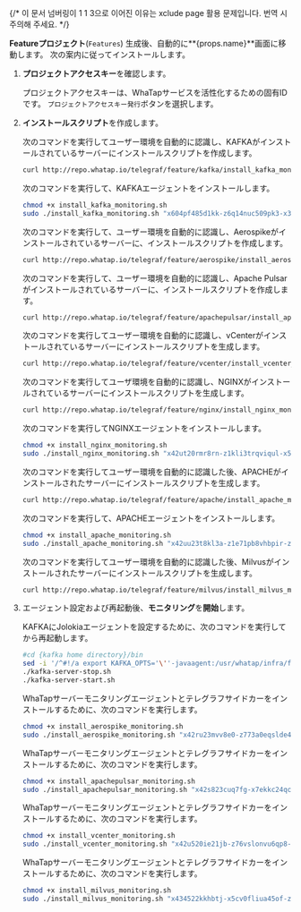 {/* 이 문서 넘버링이 1 1 3으로 이어진 이유는 xclude page 활용 문제입니다. 번역 시 주의해 주세요. */}

**Featureプロジェクト**(<code class='Features'>Features</code>) 生成後、自動的に**{props.name}**画面に移動します。 次の案内に従ってインストールします。 

1. **プロジェクトアクセスキー**を確認します。 

   プロジェクトアクセスキーは、WhaTapサービスを活性化するための固有IDです。 <code class='my'>プロジェクトアクセスキー発行</code>ボタンを選択します。 

2. **インストールスクリプト**を作成します。 

   <InDoc pages="kafka-introduction">

   次のコマンドを実行してユーザー環境を自動的に認識し、KAFKAがインストールされているサーバーにインストールスクリプトを作成します。 

   ```bash
   curl http://repo.whatap.io/telegraf/feature/kafka/install_kafka_monitoring.sh -o install_kafka_monitoring.sh
   ```

   次のコマンドを実行して、KAFKAエージェントをインストールします。

   ```bash
   chmod +x install_kafka_monitoring.sh
   sudo ./install_kafka_monitoring.sh "x604pf485d1kk-z6q14nuc509pk3-x39moealrfodum" "13.124.11.223/13.209.172.35"
   ```

   </InDoc>

   <InDoc pages="aerospike-introduction">

   次のコマンドを実行して、ユーザー環境を自動的に認識し、Aerospikeがインストールされているサーバーに、インストールスクリプトを作成します。 

   ```bash
   curl http://repo.whatap.io/telegraf/feature/aerospike/install_aerospike_monitoring.sh -o install_aerospike_monitoring.sh
   ```

   </InDoc>

   <InDoc pages="apache-pulsar-introduction">

   次のコマンドを実行して、ユーザー環境を自動的に認識し、Apache Pulsarがインストールされているサーバーに、インストールスクリプトを作成します。 

   ```bash
   curl http://repo.whatap.io/telegraf/feature/apachepulsar/install_apachepulsar_monitoring.sh -o install_apachepulsar_monitoring.sh
   ```

   </InDoc>

   <InDoc pages="vcenter-introduction">

   次のコマンドを実行してユーザー環境を自動的に認識し、vCenterがインストールされているサーバーにインストールスクリプトを生成します。 

   ```bash
   curl http://repo.whatap.io/telegraf/feature/vcenter/install_vcenter_monitoring.sh -o install_vcenter_monitoring.sh
   ```

   </InDoc>

   <InDoc pages="nginx-introduction">

   次のコマンドを実行してユーザ環境を自動的に認識し、NGINXがインストールされているサーバーにインストールスクリプトを生成します。

   ```bash
   curl http://repo.whatap.io/telegraf/feature/nginx/install_nginx_monitoring.sh -o install_nginx_monitoring.sh
   ```

   次のコマンドを実行してNGINXエージェントをインストールします。

   ```bash
   chmod +x install_nginx_monitoring.sh
   sudo ./install_nginx_monitoring.sh "x42ut20rmr8rn-z1kli3trqviqul-x5cm4quee6cdmj" "15.165.146.117"
   ```

   </InDoc>

   <InDoc pages="apache-introduction">

   次のコマンドを実行してユーザー環境を自動的に認識した後、APACHEがインストールされたサーバーにインストールスクリプトを生成します。

   ```bash
   curl http://repo.whatap.io/telegraf/feature/apache/install_apache_monitoring.sh -o install_apache_monitoring.sh
   ```

   次のコマンドを実行して、APACHEエージェントをインストールします。

   ```bash
   chmod +x install_apache_monitoring.sh
   sudo ./install_apache_monitoring.sh "x42uu23t8kl3a-z1e71pb8vhbpir-z62lcfeuerbcp2" "15.165.146.117"
   ```

   </InDoc>

   <InDoc pages="milvus-introduction">

   次のコマンドを実行してユーザー環境を自動的に認識した後、Milvusがインストールされたサーバーにインストールスクリプトを生成します。

   ```bash
   curl http://repo.whatap.io/telegraf/feature/milvus/install_milvus_monitoring.sh -o install_milvus_monitoring.sh
   ```

   </InDoc>

<Xclude pages="nginx-introduction,apache-introduction">

3. エージェント設定および再起動後、**モニタリング**を**開始**します。  

   <InDoc pages="kafka-introduction">

   KAFKAにJolokiaエージェントを設定するために、次のコマンドを実行してから再起動します。

   ```bash
   #cd {kafka home directory}/bin
   sed -i '/^#!/a export KAFKA_OPTS='\''-javaagent:/usr/whatap/infra/feature/jolokia-agent-jvm-2.0.1-javaagent.jar=port=8778,host=127.0.0.1'\''' kafka-server-start.sh
   ./kafka-server-stop.sh
   ./kafka-server-start.sh
   ```

   </InDoc>

   <InDoc pages="aerospike-introduction">

   WhaTapサーバーモニタリングエージェントとテレグラフサイドカーをインストールするために、次のコマンドを実行します。

   ```bash
   chmod +x install_aerospike_monitoring.sh
   sudo ./install_aerospike_monitoring.sh "x42ru23mvv8e0-z773a0eqslde4u-z32imrtin4l23j" "15.165.146.117"
   ```

   </InDoc>

   <InDoc pages="apache-pulsar-introduction">

   WhaTapサーバーモニタリングエージェントとテレグラフサイドカーをインストールするために、次のコマンドを実行します。

   ```bash
   chmod +x install_apachepulsar_monitoring.sh
   sudo ./install_apachepulsar_monitoring.sh "x42s823cuq7fg-x7ekkc24qctvr1-z51hfam8avhtls" "15.165.146.117"
   ```

   </InDoc>

   <InDoc pages="vcenter-introduction">

   WhaTapサーバーモニタリングエージェントとテレグラフサイドカーをインストールするために、次のコマンドを実行します。

   ```bash
   chmod +x install_vcenter_monitoring.sh
   sudo ./install_vcenter_monitoring.sh "x42u520ie21jb-z76vslonvu6qp8-x7dv18dj7fknuq" "15.165.146.117"
   ```

   </InDoc>

   <InDoc pages="milvus-introduction">

   WhaTapサーバーモニタリングエージェントとテレグラフサイドカーをインストールするために、次のコマンドを実行します。

   ```bash
   chmod +x install_milvus_monitoring.sh
   sudo ./install_milvus_monitoring.sh "x434522kkhbtj-x5cv0fliua45of-zmgqva9eakmg9" "15.165.146.117"
   ```

   </InDoc>

</Xclude>
